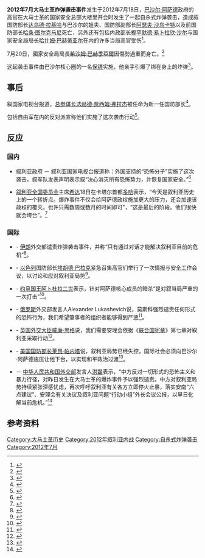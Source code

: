 {{Infobox civilian attack
| title       = 2012年7月大马士革炸弹袭击事件
| partof      = [[2012年大马士革之战|2012年大马士革之战]]
| image       = 
| image_size  = 
| alt         = 
| caption     = 
| map         ={{Location map | Syria
| width    = 270
| float    = center
| caption  =
| label    = 罗达广场
| position = right
| lat_deg  = 33.521136
| lon_deg  = 36.282819
}}罗达广场在叙利亚的位置
| map_caption = <!--放在這裡會增添不必要的空行-->
| location    = 叙利亚[[大马士革|大马士革]][[罗达广场|罗达广场]]
| target      = [[叙利亚总统|叙利亚总统]][[巴沙尔·阿萨德|巴沙尔·阿萨德]]和他的[[叙利亚内阁|内阁成员]]<ref name=tt1812 />
| coordinates = {{coord|33|31|16.09|N|36|16|58.15|E||display=inline,title}}
| date        = 2012年7月18日
| type        = 爆炸、暗杀
| fatalities  = 至少4人<ref name=suicide /><ref name=Ynet /><ref name=Al-Jazeera>{{cite web |title= Syria blast strikes at heart of Assad's rule |url= http://www.aljazeera.com/news/middleeast/2012/07/20127189355415804.html |publisher= [[Al_Jazeera_English|Al Jazeera English]] |date= 18 July 2012 |accessdate= 19 July 2012 |archive-date= 2012-07-18 |archive-url= https://web.archive.org/web/20120718202720/http://www.aljazeera.com//news/middleeast/2012/07/20127189355415804.html |dead-url= no }}</ref><ref name=Arabiya />
| injuries    = 至少2人<ref name=ds1912 /><ref name=ptv12 />
| perpetrators= [[伊斯蘭軍|伊斯兰旅]]和[[自由叙利亚军|自由叙利亚军]]<small>（都声称对此负责）</small><ref name=aljaz1812>{{cite news|title=Syria blast strikes at heart of Assad's rule|url=http://www.aljazeera.com/news/middleeast/2012/07/20127189355415804.html|accessdate=2012-07-18|newspaper=Al Jazeera|date=2012-07-18|archive-date=2012-07-18|archive-url=https://web.archive.org/web/20120718202720/http://www.aljazeera.com//news/middleeast/2012/07/20127189355415804.html|dead-url=no}}</ref><ref name=ct1812>{{cite news|last=Cutler|first=David|title=Factbox: Fighting in Syria's capital Damascus|url=http://www.chicagotribune.com/news/sns-rt-us-syria-crisis-damascus-killingsbre86h12q-20120718,0,5691151.story|accessdate=2012-07-18|newspaper=Chicago Tribune|date=2012-07-18|archive-url=https://archive.is/20130119024221/http://articles.chicagotribune.com/2012-07-18/business/sns-rt-us-syria-crisis-damascus-killingsbre86h12q-20120718_1_damascus-syrian-free-army-qaeda|archive-date=2013-01-19|dead-url=yes}}</ref>
| weapons     = 遥控引爆炸弹（TNT）<ref name=tt1812/><ref name=CBS />
}}
'''2012年7月大马士革炸弹袭击事件'''发生于2012年7月18日，[[巴沙尔·阿萨德|巴沙尔·阿萨德]]政府的高官在大马士革的国家安全总部大楼里开会时发生了一起自杀式炸弹袭击，造成叙国防部长[[达乌德·拉基哈|达乌德·拉基哈]]与巴沙尔的姐夫、国防部副部长[[阿瑟夫·沙乌卡特|阿瑟夫·沙乌卡特]]以及前国防部长[[哈桑·图尔克马尼|哈桑·图尔克马尼]]死亡，另外还有包括内政部长[[穆罕默德·易卜拉欣·沙尔|穆罕默德·易卜拉欣·沙尔]]与国家安全局局长[[哈什姆·巴赫蒂亚尔|哈什姆·巴赫蒂亚尔]]在内的许多当局高官受伤<ref>{{Cite web |url=http://news.blogs.cnn.com/2012/07/18/key-members-of-syrian-presidents-inner-circle-killed/ |title=存档副本 |accessdate=2012-07-19 |archive-date=2012-07-20 |archive-url=https://web.archive.org/web/20120720015114/http://news.blogs.cnn.com/2012/07/18/key-members-of-syrian-presidents-inner-circle-killed/ |dead-url=no }}</ref>。

7月20日，國家安全局局長[[希沙姆·巴赫季亞爾|希沙姆·巴赫季亞爾]]因傷勢過重而身亡。<ref>{{cite web|url=http://www.chinanews.com/gj/2012/07-20/4048222.shtml|title=叙国家安全局局长在爆炸中受伤 现伤势过重身亡|publisher=[[中国新闻网|中国新闻网]]|date=2012年7月20日|language=zh-hans|accessdate=2012年7月20日|archive-date=2016年3月5日|archive-url=https://web.archive.org/web/20160305062908/http://www.chinanews.com/gj/2012/07-20/4048222.shtml|dead-url=no}}</ref>

这起袭击事件由巴沙尔核心圈的一名[[保镖|保镖]]实施，他亲手引爆了绑在身上的炸弹<ref>{{Cite web |url=http://www.lbcgroup.tv/news/41488/syrian-defense-minister-killed-in-terrorist-explos |title=存档副本 |accessdate=2012-07-19 |archive-date=2012-07-20 |archive-url=https://web.archive.org/web/20120720200619/http://www.lbcgroup.tv/news/41488/syrian-defense-minister-killed-in-terrorist-explos |dead-url=no }}</ref>。

== 事后 ==
叙国家电视台报道，[[总参谋长|总参谋长]][[法赫德·贾西姆·弗拉杰|法赫德·贾西姆·弗拉杰]]被任命为新一任国防部长<ref>{{cite web |url=http://www.todayszaman.com/newsDetail_getNewsById.action?newsId=286901 |title=存档副本 |accessdate=2012-07-21 |deadurl=yes |archiveurl=https://web.archive.org/web/20120719130344/http://www.todayszaman.com/newsDetail_getNewsById.action?newsId=286901 |archivedate=2012-07-19 }}</ref>。

包括自由军在内的反对派宣称他们实施了这次袭击行动<ref>{{cite web |url=http://www.todayszaman.com/newsDetail_getNewsById.action?newsId=286900 |title=存档副本 |accessdate=2012-07-21 |deadurl=yes |archiveurl=https://web.archive.org/web/20120719130334/http://www.todayszaman.com/newsDetail_getNewsById.action?newsId=286900 |archivedate=2012-07-19 }}</ref>。

== 反应 ==
=== 国内 ===
*{{flagicon|Syria}} 叙利亚政府 － 叙利亚国家电视台报道称：外国支持的“恐怖分子”实施了这次袭击。叙军队发表声明表示叙“决心消灭所有恐怖势力，并恢复国家安全。”<ref>{{cite news|url=http://www.guardian.co.uk/world/2012/jul/18/syria-rebels-kill-elite-damascus|title=Syria rebels kill top chiefs of Assad regime in Damascus bomb strike|accessdate=19 July 2012|newspaper=The Guardian|date=18 July 2012|archive-date=2012-10-06|archive-url=https://web.archive.org/web/20121006071308/http://www.guardian.co.uk/world/2012/jul/18/syria-rebels-kill-elite-damascus|dead-url=no}}</ref>

*[[叙利亚全国委员会|叙利亚全国委员会]]主席[[阿卜杜·巴塞特·希达|希达]]18日在卡塔尔首都[[多哈|多哈]]表示，“今天是叙利亚历史上的一个转折点。爆炸事件不仅会给阿萨德政权施加更大的压力，还会加速该政权的覆灭。也许只需数周或数月的时间即可”，“这是最后的阶段。他们很快就会垮台”。<ref>{{cite web |url=http://news.sohu.com/20120719/n348538779.shtml |language= |title=叙反对派称爆炸袭击将“加速阿萨德政权覆灭” |publisher=中国新闻网 |date=2012年7月19日 |accessdate= |archive-date=2016年3月5日 |archive-url=https://web.archive.org/web/20160305014052/http://news.sohu.com/20120719/n348538779.shtml |dead-url=no }}</ref>

=== 国际 ===
*{{flag|Iran}} - [[伊朗|伊朗]]外交部谴责炸弹袭击事件，并称“只有通过对话才能解决叙利亚目前的危机”<ref>{{cite news |title= Iran condemns Damascus bombing, says talks needed |url= http://www.reuters.com/article/2012/07/18/us-syria-bombing-iran-idUSBRE86H0WV20120718 |agency= Reuters |date= 18 July 2012 |accessdate= 18 July 2012 |archive-date= 2015-09-24 |archive-url= https://web.archive.org/web/20150924165457/http://www.reuters.com/article/2012/07/18/us-syria-bombing-iran-idUSBRE86H0WV20120718 |dead-url= no }}</ref>。
*{{flag|Israel}} - [[以色列|以色列]]国防部长[[埃胡德·巴拉克|埃胡德·巴拉克]]紧急召集高官们举行了一次情报与安全工作会议，以讨论和应对叙利亚局势<ref>{{cite news |title= Assad’s top four men killed by hidden bomb. Urgent consultations in Washington, Jerusalem |url= http://www.debka.com/article/22187/Assad’s-top-four-men-killed-by-hidden-bomb-Urgent-consultations-in-Washington-Jerusalem |date= 18 July 2012 |accessdate= 19 July 2012 |archive-date= 2017-09-18 |archive-url= https://web.archive.org/web/20170918112016/http://debka.com/article/22187/Assad%E2%80%99s-top-four-men-killed-by-hidden-bomb-Urgent-consultations-in-Washington-Jerusalem |dead-url= no }}</ref>。
*{{flag|Jordan}} - [[约旦国王|约旦国王]][[阿卜杜拉二世|阿卜杜拉二世]]表示，针对阿萨德核心成员的暗杀“是对叙当局严重的一次打击”<ref name=cnn1812>{{cite news|title=Jordan's king calls Syria attack 'a tremendous blow' to al-Assad regime|url=http://www.cnn.com/2012/07/18/world/meast/syria-reaction-king-abdullah/|accessdate=18 July 2012|newspaper=CNN|date=18 July 2012|archive-date=2013-05-14|archive-url=https://web.archive.org/web/20130514035158/http://www.cnn.com/2012/07/18/world/meast/syria-reaction-king-abdullah|dead-url=no}}</ref>。
*{{flag|Russia}} - [[俄罗斯|俄罗斯]]外交部发言人Alexander Lukashevich说，莫斯科强烈谴责任何形式的恐怖行为，我们希望肇事者的组织者能够得到严惩<ref>{{cite news|url=http://en.rian.ru/world/20120718/174662928.html|title=Syrian Defense Minister Killed In Damascus Bomb Attack|newspaper=[[RIA_Novosti|RIA Novosti]]|date=18 July 2012|accessdate=18 July 2012|archive-date=2012-07-21|archive-url=https://web.archive.org/web/20120721061410/http://www.en.rian.ru/world/20120718/174662928.html|dead-url=no}}</ref>。
*{{flag|United Kingdom}} - [[英国|英国]][[外交大臣|外交大臣]][[威廉·黑格|威廉·黑格]]说，我们需要安理会依据《[[联合国宪章|联合国宪章]]》第七章对叙利亚采取行动<ref>{{cite web |last= Glaze |first= Ben |date= 18 July 2012 |title= William Hague condemns Syria bombing |url= http://www.independent.co.uk/news/world/politics/william-hague-condemns-syria-bombing-7956577.html |publisher= independent.co.uk |accessdate= 18 July 2012 |archive-date= 2017-10-19 |archive-url= https://web.archive.org/web/20171019093801/https://www.independent.co.uk/news/world/politics/william-hague-condemns-syria-bombing-7956577.html |dead-url= no }}</ref>。
*{{flag|United States}} - [[美国国防部长|美国国防部长]][[莱昂·帕内塔|莱昂·帕内塔]]说，叙利亚局势已经失控，国际社会必须向巴沙尔·阿萨德施压让他下台，以实现和平政治过渡<ref>{{cite web |date= 18 July 2012 |title= US warns Syria is 'spinning out of control' |url= http://www.telegraph.co.uk/news/worldnews/middleeast/syria/9410143/US-warns-Syria-is-spinning-out-of-control.html |publisher= independent.co.uk |accessdate= 19 July 2012 |archive-date= 2020-11-28 |archive-url= https://web.archive.org/web/20201128114214/https://www.telegraph.co.uk/news/worldnews/middleeast/syria/9410143/US-warns-Syria-is-spinning-out-of-control.html |dead-url= no }}</ref>。
*{{flag|China}} － [[中华人民共和国外交部|中华人民共和国外交部]]发言人[[洪磊|洪磊]]表示，“中方反对一切形式的恐怖主义和暴力行径，对昨日发生在大马士革的爆炸事件予以强烈谴责。中方对叙利亚局势持续紧张深感忧虑，再次呼吁叙利亚有关各方立即停火止暴，落实安南“六点建议”、安理会有关决议及叙利亚问题“行动小组”外长会议公报，以早日化解当前危机。”<ref>{{cite web|url=http://www.fmprc.gov.cn/chn/gxh/tyb/fyrbt/t953210.htm|title=外交部发言人洪磊就叙利亚首都发生自杀式爆炸袭击答记者问|publisher=[[中华人民共和国外交部|中华人民共和国外交部]]|date=2012年7月19日|language=zh-hans|accessdate=2012年7月19日|archive-date=2012年7月23日|archive-url=https://web.archive.org/web/20120723143508/http://www.fmprc.gov.cn/chn/gxh/tyb/fyrbt/t953210.htm|dead-url=no}}</ref>

== 参考资料 ==
{{reflist|refs=
<ref name=tt1812>{{cite news|last=Blomfield|first=Adrian|title=Syria: Assad 'facing the end' after Damascus bomb attacks|url=http://www.telegraph.co.uk/news/worldnews/middleeast/syria/9410184/Syria-Assad-facing-the-end-after-Damascus-bomb-attacks.html|accessdate=18 July 2012|newspaper=The Telegraph|date=18 July 2012|archive-date=2012-07-19|archive-url=https://web.archive.org/web/20120719052556/http://www.telegraph.co.uk/news/worldnews/middleeast/syria/9410184/Syria-Assad-facing-the-end-after-Damascus-bomb-attacks.html|dead-url=no}}</ref>

<ref name=CBS>{{cite web |last= Reals |first= Tucker |date= 18 July 2012 |title= Syria Defense Minister Gen. Dawoud Rajha killed in explosion in Damascus |url= http://www.cbsnews.com/8301-202_162-57474510/syria-defense-minister-gen-dawoud-rajha-reportedly-killed-in-explosion-in-damascus/ |publisher= CBSNews.com |accessdate= 18 July 2012 |archive-date= 2012-07-19 |archive-url= https://web.archive.org/web/20120719041009/http://www.cbsnews.com/8301-202_162-57474510/syria-defense-minister-gen-dawoud-rajha-reportedly-killed-in-explosion-in-damascus/ |dead-url= no }}</ref>

<ref name=suicide>{{cite web |title= Syria's defense minister killed in Damascus suicide bombing: State TV |url= http://english.alarabiya.net/articles/2012/07/18/227035.html |publisher= Al Arabiya News |date= 18 July 2012 |accessdate= 19 July 2012 |deadurl= yes |archiveurl= https://web.archive.org/web/20120719080452/http://english.alarabiya.net/articles/2012/07/18/227035.html |archivedate= 2012年7月19日 }}</ref>

<ref name=Ynet>{{cite web|title=Syrian TV confirms Assef Shawkat was killed in bombing|url=http://www.ynetnews.com/articles/0,7340,L-4257338,00.html|publisher=ynetnews.com|date=18 July 2012|accessdate=19 July 2012|archive-date=2013-12-16|archive-url=https://web.archive.org/web/20131216190439/http://www.ynetnews.com/articles/0,7340,L-4257338,00.html|dead-url=no}}</ref>

<ref name=Arabiya>{{cite web|title= Bomb kills Syria defense minister, Assad's brother-in-law and key aides|url= http://english.alarabiya.net/articles/2012/07/18/227035.html|publisher= Al Arabiya News|date= 18 July 2012|accessdate= 19 July 2012|deadurl= yes|archiveurl= https://web.archive.org/web/20120719080452/http://english.alarabiya.net/articles/2012/07/18/227035.html|archivedate= 2012年7月19日}}</ref>

<ref name=ds1912>{{cite news|last=El Basha|first=Thomas|title=Suicide attack kills Assad's brother-in-law, two top generals|url=http://www.dailystar.com.lb/News/Middle-East/2012/Jul-18/181002-suicide-bomber-targets-damascus-security-building-syria-tv.ashx#axzz2114QzivD|accessdate=19 July 2012|newspaper=The Daily Star|date=19 July 2012|archive-date=2012-07-19|archive-url=https://web.archive.org/web/20120719060536/http://dailystar.com.lb/News/Middle-East/2012/Jul-18/181002-suicide-bomber-targets-damascus-security-building-syria-tv.ashx#axzz2114QzivD|dead-url=no}}</ref>

<ref name=ptv12>{{cite news|title=Damascus blast: More than meets the eye|url=http://www.presstv.ir/detail/251727.html|accessdate=19 July 2012|newspaper=Press TV|date=19 July 2012}}</ref>
}}

[[Category:大马士革历史|Category:大马士革历史]]
[[Category:2012年叙利亚内战|Category:2012年叙利亚内战]]
[[Category:自杀式炸弹袭击|Category:自杀式炸弹袭击]]
[[Category:2012年7月|Category:2012年7月]]